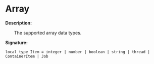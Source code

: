 
# Array

**Description:**

&emsp;&emsp;The supported array data types.

**Signature:**
```tl
local type Item = integer | number | boolean | string | thread | ContainerItem | Job
```